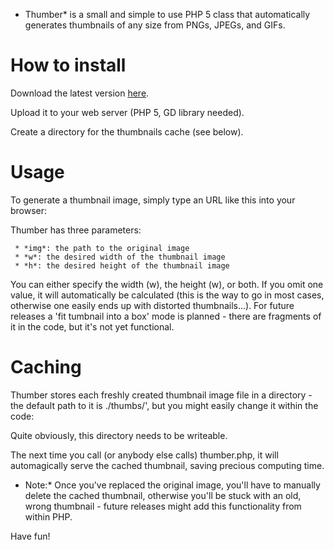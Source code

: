 *Thumber* is a small and simple to use PHP 5 class that automatically generates thumbnails of any size from PNGs, JPEGs, and GIFs.


= How to install =

Download the latest version [http://code.google.com/p/phpthumbmaker/downloads/list here].

Upload it to your web server (PHP 5, GD library needed).

Create a directory for the thumbnails cache (see below).

= Usage =

To generate a thumbnail image, simply type an URL like this into your browser:

{{{http://yourserver.org/thumber.php?img=images/abc.png&h=200}}}

Thumber has three parameters:

  * *img*: the path to the original image
  * *w*: the desired width of the thumbnail image
  * *h*: the desired height of the thumbnail image

You can either specify the width (w), the height (w), or both. If you omit one value, it will automatically be calculated (this is the way to go in most cases, otherwise one easily ends up with distorted thumbnails...). For future releases a 'fit tumbnail into a box' mode is planned - there are fragments of it in the code, but it's not yet functional.

= Caching =

Thumber stores each freshly created thumbnail image file in a directory - the default path to it is ./thumbs/', but you might easily change it within the code:

{{{define('PATH_TO_THUMBS', './thumbs/');}}}

Quite obviously, this directory needs to be writeable.

The next time you call (or anybody else calls) thumber.php, it will automagically serve the cached thumbnail, saving precious computing time.

*Note:* Once you've replaced the original image, you'll have to manually delete the cached thumbnail, otherwise you'll be stuck with an old, wrong thumbnail - future releases might add this functionality  from within PHP.

Have fun!